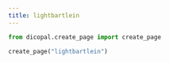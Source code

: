 ```yaml
---
title: lightbartlein
---
```



```python
from dicopal.create_page import create_page

create_page("lightbartlein")
```
